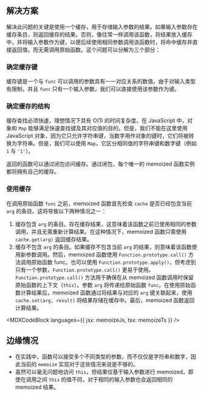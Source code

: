 

## 解决方案

解决此问题的关键是使用一个缓存，用于存储输入参数的结果。如果输入参数存在缓存条目，则返回缓存的结果。否则，像往常一样调用该函数，将结果放入缓存中，并将输入参数作为键，以便后续使用相同参数调用该函数时，将命中缓存并直接返回值，而无需调用原始函数。这个问题可以分解为三个部分：

### 确定缓存键

缓存键是一个与 `func` 可以调用的参数具有一一对应关系的数值。由于对输入类型有限制，并且 `func` 只有一个输入参数，我们可以直接使用该参数作为键。

### 确定缓存的结构

缓存查找必须快速，理想情况下具有 O(1) 的时间复杂度。在 JavaScript 中，对象和 `Map` 能够满足快速查找键及其对应值的目的。但是，我们不能在这里使用 JavaScript 对象，因为它只允许字符串键，当数字用作对象的键时，它们将被转换为字符串。但是，我们可以使用 `Map`，它区分相同值的字符串键和数字键（例如 `1` 与 `'1'`）。

返回的函数可以通过闭包访问缓存。通过闭包，每个唯一的 memoized 函数实例都将拥有自己的缓存。

### 使用缓存

在调用原始函数 `func` 之前，memoized 函数首先检查 `cache` 是否已经包含当前 `arg` 的条目。这将导致以下两种情况之一：

1. 缓存包含 `arg` 的条目。存在缓存结果，这意味着该函数之前已使用相同的参数调用，并且无需重新计算结果。在这种情况下，memoized 函数只需使用 `cache.get(arg)` 返回缓存结果。
2. 缓存不包含 `arg` 的条目。如果缓存不包含当前 `arg` 的结果，则意味着该函数使用新参数调用。然后，memoized 函数使用 `Function.prototype.call()` 方法调用原始函数 func。也可以使用 `Function.prototype.apply()`，但考虑到只有一个参数，`Function.prototype.call()` 更易于使用。`Function.prototype.call()` 方法用于确保在从 memoized 函数调用时保留原始函数的上下文（`this`）。参数 `arg` 将传递给原始函数 `func`。在使用原始函数计算结果后，memoized 函数通过将结果与对应的 `arg` 键关联起来，使用 `cache.set(arg, result)` 将结果存储在缓存中。最后，memoized 函数返回计算结果。

<MDXCodeBlock languages={{ jsx: memoizeJs, tsx: memoizeTs }} />

## 边缘情况

* 在实践中，函数可以接受多个不同类型的参数，而不仅仅是字符串和数字，因此当前的 `memoize` 实现对于这些情况来说是不够的。
* 虽然可以毫无问题地访问 `this`，但结果仅基于输入参数进行 memoized，即使在调用之间 `this` 的值不同，对于相同的输入参数也会返回相同的 memoized 结果。
